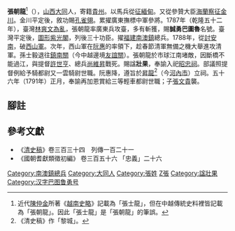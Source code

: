 '''張朝龍'''<ref>近代[[陳仲金|陳仲金]]所著《[[越南史略|越南史略]]》記載為「張士龍」，但在中越傳統史料裡皆記載為「張朝龍」。因此「張士龍」是「張朝龍」的筆誤。</ref>（{{bd|？||1789年|}}），[[山西|山西]][[大同市|大同]]人，寄籍[[貴州|貴州]]。以馬兵從[[清緬戰爭|征緬甸]]。又從參贊大臣[[海蘭察|海蘭察]][[第二次金川之戰|征金川]]。金川平定後，敘功賜[[花翎|孔雀翎]]。累擢廣東撫標中軍參將。1787年（乾隆五十二年），臺灣[[林爽文|林爽文]][[林爽文之亂|為亂]]，張朝龍率廣東兵攻臺，多有斬獲，賜'''誠勇巴圖魯'''名號。臺灣平定後，[[圖形紫光閣|圖形紫光閣]]，列後三十功臣。擢[[福建|福建]][[南澳鎮|南澳鎮]]總兵。1788年，從[[清越戰爭|討安南]]，破[[西山朝|西山軍]]。次年，西山軍在[[阮惠|阮惠]]的率領下，趁春節清軍無備之機大舉進攻清軍。孫士毅退往[[鎮南關|鎮南關]]（今中越邊境[[友誼關|友誼關]]）。張朝龍於市球江南堵敵，因斷橋不能過江，與提督[[許世亨|許世亨]]、總兵[[尚維昇|尚維昇]]戰死。賜諡'''壯果'''，奉諭入祀[[昭忠祠|昭忠祠]]。部議照提督例給予騎都尉又一雲騎尉世職。阮惠降，遵旨於[[昇龍城|昇龍]]<ref>《清史稿》作「黎城」。</ref>（今[[河內市|河內市]]）立祠。五十六年（1791年）正月，奉諭再加恩賞給三等輕車都尉世職；子[[張文貴|張文貴]]襲。

==腳註==
{{reflist}}
==參考文獻==
*《[[清史稿|清史稿]]》卷三百三十四　列傳一百二十一
*《國朝耆獻類徵初編》 卷三百五十六 「忠義」二十六 

[[Category:南澳鎮總兵|Category:南澳鎮總兵]]
[[Category:大同人|Category:大同人]]
[[Category:張姓|Category:張姓]]
[[Category:清朝戰爭身亡者|Z張]]
[[Category:諡壯果|Category:諡壯果]]
[[Category:汉字巴图鲁勇号|Category:汉字巴图鲁勇号]]